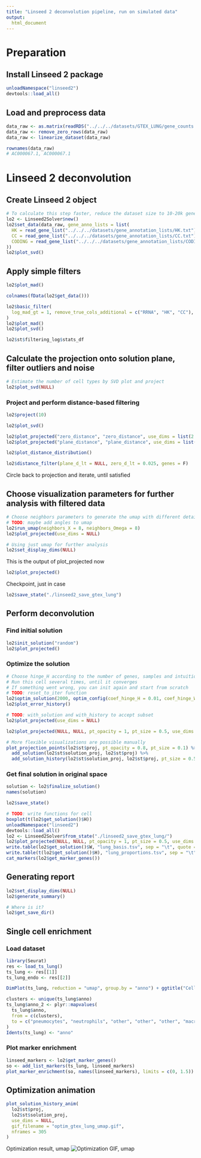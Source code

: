 ```yaml
---
title: "Linseed 2 deconvolution pipeline, run on simulated data"
output: 
  html_document
---
```



# Preparation
## Install Linseed 2 package
```r
unloadNamespace("linseed2")
devtools::load_all()
```

## Load and preprocess data
```r
data_raw <- as.matrix(readRDS("../../../datasets/GTEX_LUNG/gene_counts.Rda"))
data_raw <- remove_zero_rows(data_raw)
data_raw <- linearize_dataset(data_raw)
```

```r
rownames(data_raw)
# AC000067.1, AC000067.1
```

# Linseed 2 deconvolution
## Create Linseed 2 object
```r
# To calculate this step faster, reduce the dataset size to 10-20k genes
lo2 <- Linseed2Solver$new()
lo2$set_data(data_raw, gene_anno_lists = list(
  HK = read_gene_list("../../../datasets/gene_annotation_lists/HK.txt"),
  CC = read_gene_list("../../../datasets/gene_annotation_lists/CC.txt"),
  CODING = read_gene_list("../../../datasets/gene_annotation_lists/CODING_ENSEMBL.txt")
))
lo2$plot_svd()
```


## Apply simple filters
```r
lo2$plot_mad()
```

```r
colnames(fData(lo2$get_data()))
```

```r
lo2$basic_filter(
  log_mad_gt = 1, remove_true_cols_additional = c("RRNA", "HK", "CC"), keep_true_cols = c("CODING")
)
lo2$plot_mad()
lo2$plot_svd()
```

```r
lo2$st$filtering_log$stats_df
```

## Calculate the projection onto solution plane, filter outliers and noise
```r
# Estimate the number of cell types by SVD plot and project
lo2$plot_svd(NULL)
```


### Project and perform distance-based filtering
```r
lo2$project(10)
```

```r
lo2$plot_svd()
```

```r
lo2$plot_projected("zero_distance", "zero_distance", use_dims = list(2:3, 4:5, 6:7))
lo2$plot_projected("plane_distance", "plane_distance", use_dims = list(2:3, 4:5, 6:7))
```

```r
lo2$plot_distance_distribution()
```

```r
lo2$distance_filter(plane_d_lt = NULL, zero_d_lt = 0.025, genes = F)
```

Circle back to projection and iterate, until satisfied


## Choose visualization parameters for further analysis with filtered data
```r
# Choose neighbors parameters to generate the umap with different detail level
# TODO: maybe add angles to umap
lo2$run_umap(neighbors_X = 8, neighbors_Omega = 8)
lo2$plot_projected(use_dims = NULL)
```

```r
# Using just umap for further analysis
lo2$set_display_dims(NULL)
```

This is the output of plot_projected now
```r
lo2$plot_projected()
```

Checkpoint, just in case
```r
lo2$save_state("./linseed2_save_gtex_lung")
```



## Perform deconvolution

### Find initial solution
```r
lo2$init_solution("random")
lo2$plot_projected()
```


### Optimize the solution
```r
# Choose hinge_H according to the number of genes, samples and intuition
# Run this cell several times, until it converges
# If something went wrong, you can init again and start from scratch
# TODO: reset_to_iter function
lo2$optim_solution(2000, optim_config(coef_hinge_H = 0.01, coef_hinge_W = 0.001, coef_der_X = 0.01, coef_der_Omega = 0.01))
lo2$plot_error_history()
```

```r
# TODO: with_solution and with_history to accept subset
lo2$plot_projected(use_dims = NULL)
```

```r
lo2$plot_projected(NULL, NULL, pt_opacity = 1, pt_size = 0.5, use_dims = list(NULL, 2:3, 4:5))
```

```r
# More flexible visualizations are possible manually
plot_projection_points(lo2$st$proj, pt_opacity = 0.8, pt_size = 0.1) %>% 
  add_solution(lo2$st$solution_proj, lo2$st$proj) %>% 
  add_solution_history(lo2$st$solution_proj, lo2$st$proj, pt_size = 0.5, pt_opacity = 1, step = 20, colored = T)
```


### Get final solution in original space
```r
solution <- lo2$finalize_solution()
names(solution)
```

```r
lo2$save_state()
```

```r
# TODO: write functions for cell
boxplot(t(lo2$get_solution()$H))
unloadNamespace("linseed2")
devtools::load_all()
lo2 <- Linseed2Solver$from_state("./linseed2_save_gtex_lung/")
lo2$plot_projected(NULL, NULL, pt_opacity = 1, pt_size = 0.5, use_dims = list(NULL, 2:3, 4:5))
write.table(lo2$get_solution()$W, "lung_basis.tsv", sep = "\t", quote = F)
write.table(t(lo2$get_solution()$H), "lung_proportions.tsv", sep = "\t", quote = F)
cat_markers(lo2$get_marker_genes())
```

## Generating report
```r
lo2$set_display_dims(NULL)
lo2$generate_summary()

# Where is it?
lo2$get_save_dir()
```



## Single cell enrichment

### Load dataset
```r
library(Seurat)
res <- load_ts_lung()
ts_lung <- res[[1]]
ts_lung_endo <- res[[2]]
```

```r
DimPlot(ts_lung, reduction = "umap", group.by = "anno") + ggtitle("Cell Types")
```

```r
clusters <- unique(ts_lung$anno)
ts_lung$anno_2 <- plyr::mapvalues(
  ts_lung$anno,
  from = c(clusters),
  to = c("pneumocytes", "neutrophils", "other", "other", "other", "macrophages", "other", "other", "monocytes", "ciliated")
)
Idents(ts_lung) <- "anno"
```

### Plot marker enrichment
```r
linseed_markers <- lo2$get_marker_genes()
so <- add_list_markers(ts_lung, linseed_markers)
plot_marker_enrichment(so, names(linseed_markers), limits = c(0, 1.5))
```



## Optimization animation
```r
plot_solution_history_anim(
  lo2$st$proj,
  lo2$st$solution_proj,
  use_dims = NULL,
  gif_filename = "optim_gtex_lung_umap.gif",
  nframes = 305
)
```


Optimization result, umap
![Optimization GIF, umap](optim_gtex_lung_umap.gif)

